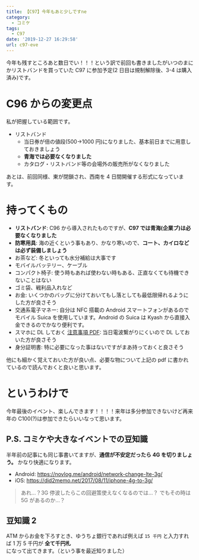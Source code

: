 ```yaml
---
title: 【C97】今年もあと少しですne
category:
  - コミケ
tags:
  - C97
date: '2019-12-27 16:29:58'
url: c97-eve
---
```


今年も残すところあと数日でい！！！という訳で前回も書きましたがいつのまにかリストバンドを買っていた C97 に参加予定(2 日目は規制解除後、3-4 は購入済み)です。

# C96 からの変更点

私が把握している範囲です。

- リストバンド
  - 当日券が倍の値段(500→1000 円)になりました、基本前日までに用意しておきましょう
  - **青海では必要なくなりました**
  - カタログ・リストバンド等の会場外の販売所がなくなりました

あとは、前回同様、東が閉鎖され、西南を 4 日間開催する形式になっています。

# 持ってくもの

- **リストバンド**: C96 から導入されたものですが、**C97 では青海(企業ブ)は必要なくなりました**
- **防寒用具**: 海の近くという事もあり、かなり寒いので、**コート、カイロなどは必ず装備しましょう**
- お茶など: 冬といっても水分補給は大事です
- モバイルバッテリー、ケーブル
- コンパクト椅子: 使う時もあれば使わない時もある、正直なくても待機できないことはない
- ゴミ袋、戦利品入れなど
- お金: いくつかのバッグに分けておいてもし落としても最低限帰れるようにした方が良さそう
- 交通系電子マネー: 自分は NFC 搭載の Android スマートフォンがあるのでモバイル Suica を使用しています。Android の Suica は Kyash から直接入金できるのでかなり便利です。
- スマホに DL しておく [注意事項 PDF](https://www2.comiket.co.jp/info-a/C97/C97CtlgNotes.pdf): 当日電波繋がりにくいので DL しておいた方が良さそう
- 身分証明書: 特に必要になった事はないですがまあ持っておくと良さそう

他にも細かく覚えておいた方が良い点、必要な物について上記の pdf に書かれているので読んでおくと良いと思います。

# というわけで

今年最後のイベント、楽しんできます！！！！来年は多分参加できないけど再来年の C100(?)は参加できたらいいなって思います。

## P.S. コミケや大きなイベントでの豆知識

半年前の記事にも同じ事書いてますが、**通信が不安定だったら 4G を切りましょう。** かなり快適になります。

- Android: https://novlog.me/android/network-change-lte-3g/
- iOS: https://did2memo.net/2017/08/11/iphone-4g-to-3g/

> あれ...？3G 停波したらこの回避策使えなくなるのでは...？
> でもその時は 5G があるのか...？

## 豆知識 2

ATM からお金を下ろすとき、ゆうちょ銀行であれば例えば `15 千円` と入力すれば 1 万 5 千円が **全て千円札** になって出てきます。（という事を最近知りました）

